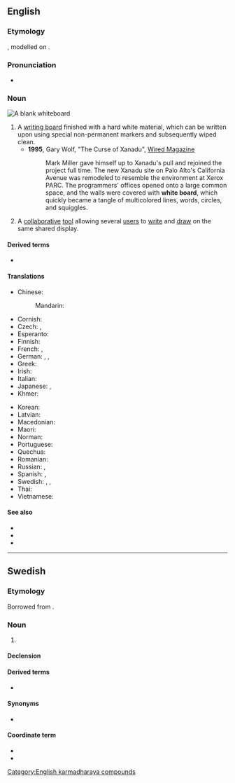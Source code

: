 {{also|Whiteboard}}
==English==
{{wikipedia}}

===Etymology===
{{compound|en|white|board}}, modelled on {{m|en|blackboard}}.

===Pronunciation===
* {{IPA|en|/ˈwaɪtbɔːd/}}

===Noun===
[[Image:Blank whiteboard.JPG|right|thumb|A blank whiteboard]]
{{en-noun}}

# A [[writing board]] finished with a hard white material, which can be written upon using special non-permanent markers and subsequently wiped clean.
#* '''1995''', Gary Wolf, "The Curse of Xanadu", [http://www.wired.com/wired/archive/3.06/xanadu.html?pg=15&topic= Wired Magazine]
#*: Mark Miller gave himself up to Xanadu's pull and rejoined the project full time. The new Xanadu site on Palo Alto's California Avenue was remodeled to resemble the environment at Xerox PARC. The programmers' offices opened onto a large common space, and the walls were covered with '''white board''', which quickly became a tangle of multicolored lines, words, circles, and squiggles.
# {{lb|en|by extension|computing}} A [[collaborative]] [[tool]] allowing several [[user]]s to [[write]] and [[draw]] on the same shared display.

====Derived terms====
* {{l|en|whiteboard marker}}

====Translations====
{{trans-top|large vertical writing area}}
* Chinese:
*: Mandarin: {{t+|cmn|白板|tr=báibǎn}}
* Cornish: {{t|kw|bord gwynn|m}}
* Czech: {{qualifier|any colour}} {{t+|cs|tabule|f}}, {{t|cs|bílá tabule|f}}
* Esperanto: {{t-needed|eo}}
* Finnish: {{t|fi|valkotaulu}}
* French: {{qualifier|any colour}} {{t+|fr|tableau|m}}, {{t+|fr|tableau blanc|m}}
* German: {{t+|de|Tafel|f}}, {{t|de|Weißwandtafel|f}}, {{t+|de|Whiteboard|n}}
* Greek: {{t+|el|λευκοπίνακας|m}}
* Irish: {{t|ga|clár bán|m}}
* Italian: {{t+|it|lavagna|f}}
* Japanese: {{t|ja|白板|tr=はくばん, hakuban}}, {{t|ja|ホワイトボード|tr=howaitobōdo}}
* Khmer: {{t-needed|km}}
{{trans-mid}}
* Korean: {{t|ko|화이트보드}}
* Latvian: {{t+|lv|tāfele|f}} {{qualifier|any color}}
* Macedonian: {{t|mk|бе́ла та́бла|f}}
* Maori: {{t|mi|papamā}}
* Norman: {{t|nrf|blianche plianche|f}}
* Portuguese: {{t|pt|[[quadro]] [[branco]]|m}}
* Quechua: {{t|qu|pirqa qillqana}}
* Romanian: {{t+|ro|tablă|f}}
* Russian: {{qualifier|any colour}} {{t+|ru|доска́|f}}, {{t|ru|бе́лая доска́|f}}
* Spanish: {{qualifier|any colour}} {{t+|es|pizarra|f}}, {{t|es|pizarra blanca|f}}
* Swedish: {{t|sv|vit tavla|c}}, {{t|sv|skrivtavla|c}}, {{t+|sv|whiteboard|c}}
* Thai: {{t-needed|th}}
* Vietnamese: {{t-needed|vi}}
{{trans-bottom}}

====See also====
* {{l|en|blackboard}}
* {{l|en|chalkboard}}
* {{l|en|imageboard}}

{{C|en|Education}}

[[Category:English karmadharaya compounds]]

----

==Swedish==
===Etymology===
Borrowed from {{borrowed|sv|en|whiteboard}}.

===Noun===
{{sv-noun|n}}
# {{l|en|whiteboard}}

====Declension====
{{sv-infl-noun-n-zero}}

====Derived terms====
* {{l|sv|whiteboardpenna||whiteboard marker}}

====Synonyms====
* {{l|sv|whiteboardtavla||whiteboard board}}

====Coordinate term====
* {{l|sv|griffeltavla||slate}}
* {{l|sv|svart tavla||blackboard}}